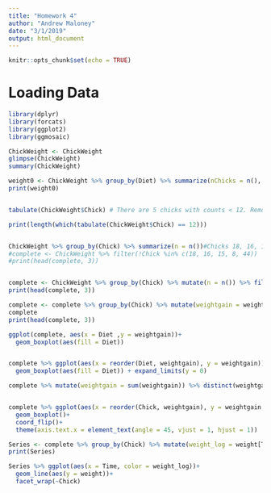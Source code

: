 ```yaml
---
title: "Homework 4"
author: "Andrew Maloney"
date: "3/1/2019"
output: html_document
---
```


```r
knitr::opts_chunk$set(echo = TRUE)
```

# Loading Data 

```r
library(dplyr)
library(forcats)
library(ggplot2)
library(ggmosaic)

ChickWeight <- ChickWeight
glimpse(ChickWeight)
summary(ChickWeight)

```


```r

weight0 <- ChickWeight %>% group_by(Diet) %>% summarize(nChicks = n(), avgWeight = mean(weight, na.rm = TRUE), sd_weight = sd(weight, na.rm = TRUE))
print(weight0)



```


```r
tabulate(ChickWeight$Chick) # There are 5 chicks with counts < 12. Remove 

print(length(which(tabulate(ChickWeight$Chick) == 12)))


ChickWeight %>% group_by(Chick) %>% summarize(n = n())#Chicks 18, 16, 15, 8, and 44 all have less than 12 measurements
#complete <- ChickWeight %>% filter(!Chick %in% c(18, 16, 15, 8, 44))
#print(head(complete, 3))


complete <- ChickWeight %>% group_by(Chick) %>% mutate(n = n()) %>% filter(n() == 12)
print(head(complete, 3))

```


```r

complete <- complete %>% group_by(Chick) %>% mutate(weightgain = weight[Time == Time] - weight[Time == 0])
complete
print(head(complete, 3))
```

```r
ggplot(complete, aes(x = Diet ,y = weightgain))+
  geom_boxplot(aes(fill = Diet)) 


complete %>% ggplot(aes(x = reorder(Diet, weightgain), y = weightgain))+
  geom_boxplot(aes(fill = Diet)) + expand_limits(y = 0)

```



```r
complete %>% mutate(weightgain = sum(weightgain)) %>% distinct(weightgain) %>% arrange(weightgain)


complete %>% ggplot(aes(x = reorder(Chick, weightgain), y = weightgain, fill = Chick))+
  geom_boxplot()+
  coord_flip()+
  theme(axis.text.x = element_text(angle = 45, vjust = 1, hjust = 1))

```

  

```r

Series <- complete %>% group_by(Chick) %>% mutate(weight_log = weight[Time == 0]) %>% filter(weight_log == 39 | weight_log == 43) %>% arrange(weight_log) 
print(Series)

Series %>% ggplot(aes(x = Time, color = weight_log))+
  geom_line(aes(y = weight))+
  facet_wrap(~Chick)





```






